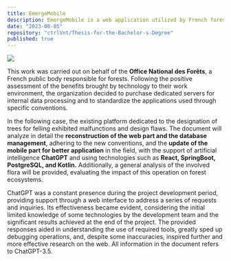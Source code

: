 ```yaml
---
title: EmergeMobile
description: EmergeMobile is a web application utilized by French forestry professionals, encompassing a web interface, an Android application, and dedicated APIs.
date: "2023-08-05"
repository: "ctrlVnt/Thesis-for-the-Bachelor-s-Degree"
published: true
---
```



[![](https://riccardoventurini.dev/EmergeCover.png)](https://www.onf.fr/)

This work was carried out on behalf of the **Office National des Forêts**, a French public body responsible for forests. Following the positive assessment of the benefits brought by technology to their work environment, the organization decided to purchase dedicated servers for internal data processing and to standardize the applications used through specific conventions.

In the following case, the existing platform dedicated to the designation of trees for felling exhibited malfunctions and design flaws. The document will analyze in detail the **reconstruction of the web part and the database management**, adhering to the new conventions, and the **update of the mobile part for better application** in the field, with the support of artificial intelligence **ChatGPT** and using technologies such as **React, SpringBoot, PostgreSQL, and Kotlin.** Additionally, a general analysis of the involved flora will be provided, evaluating the impact of this operation on forest ecosystems.

ChatGPT was a constant presence during the project development period, providing support through a web interface to address a series of requests and inquiries. Its effectiveness became evident, considering the initial limited knowledge of some technologies by the development team and the significant results achieved at the end of the project. The provided responses aided in understanding the use of required tools, greatly sped up debugging operations, and, despite some inaccuracies, inspired further and more effective research on the web. All information in the document refers to ChatGPT-3.5.